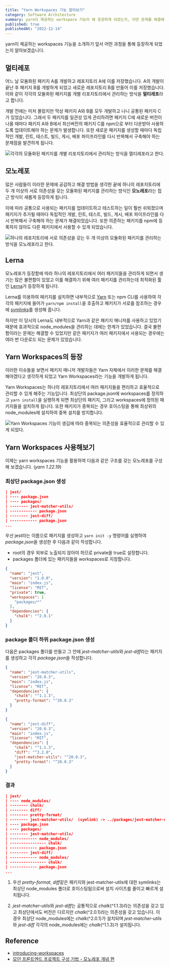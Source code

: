 ```yaml
---
title: "Yarn Workspaces 기능 알아보기"
category: Software Architecture
summary: yarn이 제공하는 workspace 기능이 왜 등장하게 되었는지, 어떤 문제를 해결해 주는지 알아봅니다.
published: true
publishedAt: "2022-12-14"
---
```


yarn이 제공하는 workspaces 기능을 소개하기 앞서 어떤 과정을 통해 등장하게 되었는지 알아보겠습니다.

## 멀티레포

어느 날 모듈화된 패키지 A를 개발하고 레포지토리 A에 이를 저장했습니다.
A의 개발이 끝난 후 패키지 B를 개발하게 되었고 새로운 레포지토리 B를 만들어 이를 저장했습니다.
이와 같이 각각의 모듈화된 패키지를 개별 리포지토리에서 관리하는 방식을 **멀티레포**라고 합니다.

개발 전에는 미처 몰랐지만 막상 패키지 A와 B를 모두 개발하고 나니 공통된 패키지 C가 있었습니다.
그래서 두 패키지를 일관성 있게 관리하려면 패키지 C에 새로운 버전이 나올 때마다 패키지 A와 B에서 최신버전의 패키지 C를 npm으로 부터 다운받아 사용하도록 업데이트해야 하는 문제가 발생합니다.
또한 새로운 패키지를 생성할 때마다 독립적인 개발, 린트, 테스트, 빌드, 게시, 배포 파이프라인를 다시 반복해서 구축해야 하는 문제점을 발견하게 됩니다.

![각각의 모듈화된 패키지를 개별 리포지토리에서 관리하는 방식을 멀티레포라고 한다.](/static/images/Workspaces-in-yarn/multi-repo.png)

## 모노레포

많은 사람들이 이러한 문제에 공감하고 해결 방법을 생각한 끝에
하나의 레포지토리에 두 개 이상의 서로 의존성을 갖는 모듈화된 패키지를 관리하는 방식인 **모노레포**라는 접근 방식이 새롭게 등장하게 됩니다.

이에 따라 공통으로 사용되는 패키지를 업데이트하고 테스트하는 일이 훨씬 쉬워졌으며
패키지가 추가될 때마다 독립적인 개발, 린트, 테스트, 빌드, 게시, 배포 파이프라인를 다시 반복해서 구축해야 하는 문제가 해결되었습니다.
또한 의존하는 패키지를 npm에 등록하지 않아도 다른 패키지에서 사용할 수 있게 되었습니다.

![하나의 레포지토리에 서로 의존성을 갖는 두 개 이상의 모듈화된 패키지를 관리하는 방식을 모노레포라고 한다.](/static/images/Workspaces-in-yarn/mono-repo-without-workspaces.png)

## Lerna

모노레포가 등장함에 따라 하나의 레포지토리에서 여러 패키지들을 관리하게 되면서 생기는 많은 불편함이 있었고 이를 해결하기 위해
여러 패키지를 관리하는데 최적화된 툴인 [Lerna](https://lerna.js.org/)가 등장하게 됩니다.

Lerna를 이용하여 패키지를 설치하면 내부적으로 [Yarn](https://engineering.fb.com/2016/10/11/web/yarn-a-new-package-manager-for-javascript/) 또는 npm CLI를 사용하여
각각의 패키지에 들어가 `yarn/npm install`을 호출하고 패키지가 서로를 참조하는 경우에 [symlinks](https://classic.yarnpkg.com/lang/en/docs/cli/link/)를 생성해 줍니다.

하지만 이 당시의 Lerna도 내부적으로 Yarn과 같은 패키지 매니저를 사용하고 있었기 때문에 효과적으로 node_modules을 관리하는 데에는 한계가 있었습니다.
결국 불편함이라는 문제는 해결할 수 있었지만 같은 패키지가 여러 패키지에서 사용되는 경우에는 여러 번 다운로드 되는 문제가 있었습니다.

## Yarn Workspaces의 등장

이러한 이슈들을 보면서 패키지 매니저 개발자들은 Yarn 자체에서 이러한 문제를 해결해야겠다고 생각하게 되었고 Yarn Workspaces라는 기능을 개발하게 됩니다.

Yarn Workspaces는 하나의 레포지토리에서 여러 패키지들을 편리하고 효율적으로 관리할 수 있게 해주는 기능입니다.
최상단의 package.json에 workspaces를 정의하고 `yarn install`을 실행하게 되면 최상단의 패키지, 그리고 workspaces에 정의된 패키지들을 설치하게 됩니다.
또한 패키지가 중복되는 경우 호이스팅을 통해 최상위의 node_modules에 설치하여 중복 설치를 방지합니다.

![Yarn Workspaces 기능이 생김에 따라 중복되는 의존성을 효율적으로 관리할 수 있게 되었다.](/static/images/Workspaces-in-yarn/mono-repo.png)

## Yarn Workspaces 사용해보기

이제는 yarn workspaces 기능을 활용하여 다음과 같은 구조를 갖는 모노레포를 구성해 보겠습니다.
(*yarn 1.22.19*)

### 최상단 package.json 생성

```json
| jest/
| ---- package.json
| ---- packages/
| -------- jest-matcher-utils/
| ------------ package.json
| -------- jest-diff/
| ------------ package.json
...
```

우선 jest라는 이름으로 패키지를 생성하고 `yarn init -y` 명령어를 실행하여 *package.json*을 생성한 후 다음과 같이 작성합니다.

- root의 경우 외부로 노출되지 않아야 하므로 private을 true로 설정합니다.
- packages 폴더에 있는 패키지들을 workspaces로 지정합니다.

```json line=6-9
{
  "name": "jest",
  "version": "1.0.0",
  "main": "index.js",
  "license": "MIT",
  "private": true,
  "workspaces": [
    "packages/*"
  ],
  "dependencies": {
    "chalk": "^2.0.1"
  }
}
```

### package 폴더 하위 package.json 생성

다음은 packages 폴더를 만들고 그 안에 *jest-matcher-utils*와 *jest-diff*라는 패키지를 생성하고 각각 *package.json*을 작성합니다.

```json line=6-9
{
  "name": "jest-matcher-utils",
  "version": "20.0.3",
  "main": "index.js",
  "license": "MIT",
  "dependencies": {
    "chalk": "^1.1.3",
    "pretty-format": "^20.0.3"
  }
}
```

```json line=6-11
{
  "name": "jest-diff",
  "version": "20.0.3",
  "main": "index.js",
  "license": "MIT",
  "dependencies": {
    "chalk": "^1.1.3",
    "diff": "^3.2.0",
    "jest-matcher-utils": "^20.0.3",
    "pretty-format": "^20.0.3"
  }
}
```

### 결과

```json
| jest/
| ---- node_modules/
| -------- chalk/
| -------- diff/
| -------- pretty-format/
| -------- jest-matcher-utils/  (symlink) -> ../packages/jest-matcher-utils
| ---- package.json
| ---- packages/
| -------- jest-matcher-utils/
| ------------ node_modules/
| ---------------- chalk/
| ------------ package.json
| -------- jest-diff/
| ------------ node_modules/
| ---------------- chalk/
| ------------ package.json
...
```

1. 우선 *pretty-format*, *diff*같은 패키지와 jest-matcher-utils에 대한 symlinks는 최상단 node_modules 폴더로 호이스팅됨으로써 설치 사이즈를 줄이고 빠르게 설치됩니다.

2. *jest-matcher-utils*와 *jest-diff*는 공통적으로 *chalk*(^1.1.3)라는 의존성을 갖고 있고
최상단에서도 버전은 다르지만 *chalk*(^2.0.1)라는 의존성을 갖고 있습니다.
이 경우 최상단 node_modules에는 *chalk*(^2.0.1)가 설치되며 *jest-matcher-utils*와 *jest-diff* 각각의 node_modules에는 *chalk*(^1.1.3)가 설치됩니다.


## Reference
- [introducing-workspaces](https://classic.yarnpkg.com/blog/2017/08/02/introducing-workspaces/)
- [모던 프론트엔드 프로젝트 구성 기법 - 모노레포 개념 편](https://d2.naver.com/helloworld/0923884)


